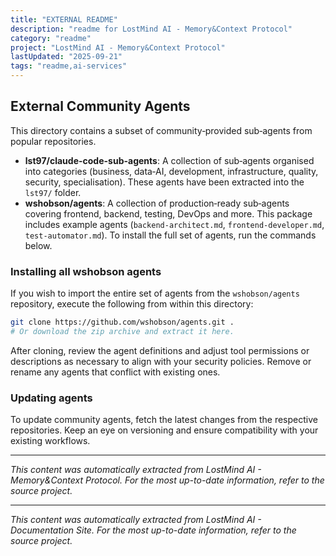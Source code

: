```yaml
---
title: "EXTERNAL README"
description: "readme for LostMind AI - Memory&Context Protocol"
category: "readme"
project: "LostMind AI - Memory&Context Protocol"
lastUpdated: "2025-09-21"
tags: "readme,ai-services"
---
```


## External Community Agents

This directory contains a subset of community‑provided sub‑agents from popular repositories.

- **lst97/claude-code-sub-agents**: A collection of sub‑agents organised into categories (business, data‑AI, development, infrastructure, quality, security, specialisation).  These agents have been extracted into the `lst97/` folder.
- **wshobson/agents**: A collection of production‑ready sub‑agents covering frontend, backend, testing, DevOps and more.  This package includes example agents (`backend-architect.md`, `frontend-developer.md`, `test-automator.md`).  To install the full set of agents, run the commands below.

### Installing all wshobson agents

If you wish to import the entire set of agents from the `wshobson/agents` repository, execute the following from within this directory:

```sh
git clone https://github.com/wshobson/agents.git .
# Or download the zip archive and extract it here.
```

After cloning, review the agent definitions and adjust tool permissions or descriptions as necessary to align with your security policies.  Remove or rename any agents that conflict with existing ones.

### Updating agents

To update community agents, fetch the latest changes from the respective repositories.  Keep an eye on versioning and ensure compatibility with your existing workflows.

---
*This content was automatically extracted from LostMind AI - Memory&Context Protocol. For the most up-to-date information, refer to the source project.*


---
*This content was automatically extracted from LostMind AI - Documentation Site. For the most up-to-date information, refer to the source project.*
